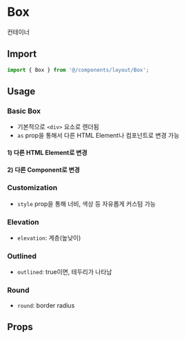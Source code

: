 
<Meta of={BoxStories} />

# Box

컨테이너

## Import

```js
import { Box } from '@/components/layout/Box';
```

## Usage

### Basic Box

- 기본적으로 `<div>` 요소로 렌더됨
- `as` prop을 통해서 다른 HTML Element나 컴포넌트로 변경 가능

<Canvas of={BoxStories.BasicBox} />

#### 1) 다른 HTML Element로 변경

<Canvas of={BoxStories.AsHtmlElement} />

#### 2) 다른 Component로 변경

<Canvas of={BoxStories.AsComponent} />

### Customization

- `style` prop을 통해 너비, 색상 등 자유롭게 커스텀 가능

<Canvas of={BoxStories.Customization} />

### Elevation

- `elevation`: 계층(높낮이)

<Canvas of={BoxStories.Elevation} />

### Outlined

- `outlined`: true이면, 테두리가 나타남

<Canvas of={BoxStories.Outlined} />

### Round

- `round`: border radius

<Canvas of={BoxStories.Round} />

## Props

<ArgTypes of={BoxStories} sort="alpha" />
